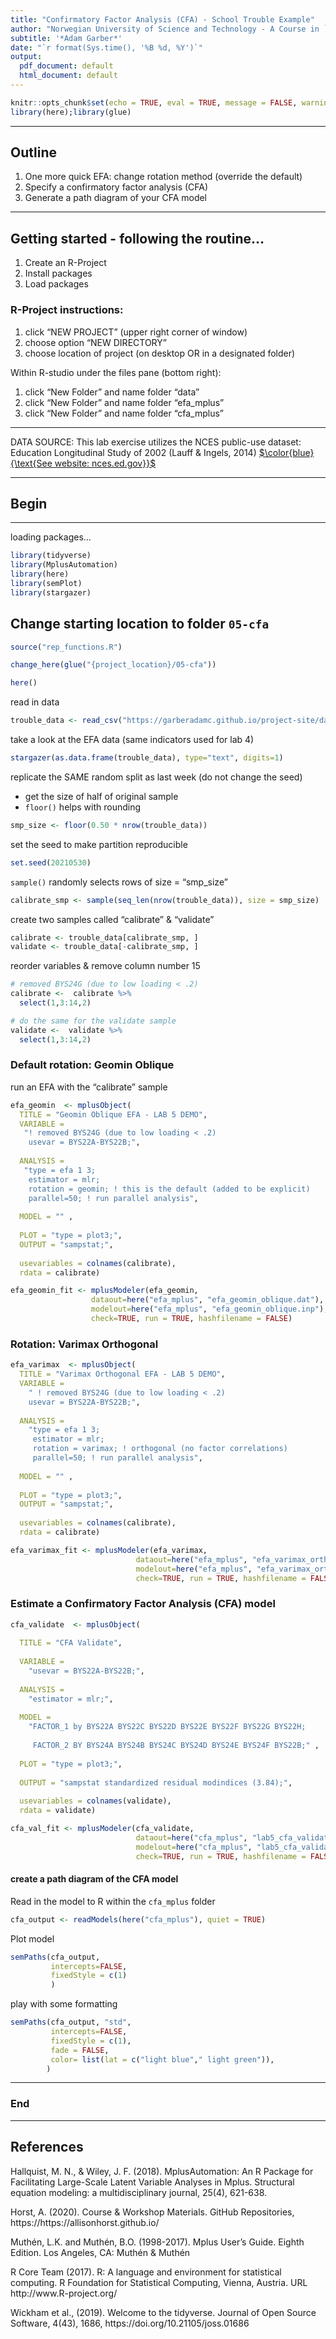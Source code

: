 ```yaml
---
title: "Confirmatory Factor Analysis (CFA) - School Trouble Example"
author: "Norwegian University of Science and Technology - A Course in `MplusAutomation`"
subtitle: '*Adam Garber*'
date: "`r format(Sys.time(), '%B %d, %Y')`"
output:
  pdf_document: default
  html_document: default
---
```


```r
knitr::opts_chunk$set(echo = TRUE, eval = TRUE, message = FALSE, warning = FALSE)
library(here);library(glue)
```

______________________________________________

## Outline

1. One more quick EFA: change rotation method (override the default)
2. Specify a confirmatory factor analysis (CFA)
3. Generate a path diagram of your CFA model

______________________________________________

## Getting started - following the routine...

1. Create an R-Project
2. Install packages 
3. Load packages

### R-Project instructions:

1. click "NEW PROJECT" (upper right corner of window)
2. choose option "NEW DIRECTORY"
3. choose location of project (on desktop OR in a designated folder)

Within R-studio under the files pane (bottom right):

1. click "New Folder" and name folder "data"
2. click "New Folder" and name folder "efa_mplus"
3. click "New Folder" and name folder "cfa_mplus"

______________________________________________

DATA SOURCE: This lab exercise utilizes the NCES public-use dataset: Education Longitudinal Study of 2002 (Lauff & Ingels, 2014) [$\color{blue}{\text{See website: nces.ed.gov}}$](https://nces.ed.gov/surveys/els2002/avail_data.asp)

______________________________________________

## Begin 

______________________________________________

loading packages...
```r
library(tidyverse)
library(MplusAutomation)
library(here)
library(semPlot) 
library(stargazer)
```

## Change starting location to folder `05-cfa`
```r

source("rep_functions.R")

change_here(glue("{project_location}/05-cfa"))

here()
```

read in data
```r

trouble_data <- read_csv("https://garberadamc.github.io/project-site/data/els_sub3_school_trouble.csv")

```

take a look at the EFA data (same indicators used for lab 4)
```r

stargazer(as.data.frame(trouble_data), type="text", digits=1)

```

replicate the SAME random split as last week (do not change the seed)

- get the size of half of original sample
- `floor()` helps with rounding

```r
smp_size <- floor(0.50 * nrow(trouble_data))
```

set the seed to make partition reproducible
```r
set.seed(20210530)
```

`sample()` randomly selects rows of size = "smp_size"
```r
calibrate_smp <- sample(seq_len(nrow(trouble_data)), size = smp_size)
```

create two samples called "calibrate" & "validate"
```r
calibrate <- trouble_data[calibrate_smp, ]
validate <- trouble_data[-calibrate_smp, ]
```

reorder variables & remove column number 15 
```r

# removed BYS24G (due to low loading < .2)
calibrate <-  calibrate %>% 
  select(1,3:14,2) 

# do the same for the validate sample
validate <-  validate %>% 
  select(1,3:14,2) 
```


### Default rotation: Geomin Oblique

run an EFA with the "calibrate" sample
```r
efa_geomin  <- mplusObject(
  TITLE = "Geomin Oblique EFA - LAB 5 DEMO", 
  VARIABLE = 
   "! removed BYS24G (due to low loading < .2)
    usevar = BYS22A-BYS22B;", 
  
  ANALYSIS = 
   "type = efa 1 3;   
    estimator = mlr;
    rotation = geomin; ! this is the default (added to be explicit)
    parallel=50; ! run parallel analysis",
  
  MODEL = "" ,
  
  PLOT = "type = plot3;",
  OUTPUT = "sampstat;",
  
  usevariables = colnames(calibrate), 
  rdata = calibrate)

efa_geomin_fit <- mplusModeler(efa_geomin, 
                  dataout=here("efa_mplus", "efa_geomin_oblique.dat"),
                  modelout=here("efa_mplus", "efa_geomin_oblique.inp"),
                  check=TRUE, run = TRUE, hashfilename = FALSE)
```

### Rotation: Varimax Orthogonal
```r
efa_varimax  <- mplusObject(
  TITLE = "Varimax Orthogonal EFA - LAB 5 DEMO", 
  VARIABLE = 
    " ! removed BYS24G (due to low loading < .2)
    usevar = BYS22A-BYS22B;", 
  
  ANALYSIS = 
    "type = efa 1 3;   
     estimator = mlr;
     rotation = varimax; ! orthogonal (no factor correlations)
     parallel=50; ! run parallel analysis",
  
  MODEL = "" ,
  
  PLOT = "type = plot3;",
  OUTPUT = "sampstat;",
  
  usevariables = colnames(calibrate), 
  rdata = calibrate)

efa_varimax_fit <- mplusModeler(efa_varimax, 
                            dataout=here("efa_mplus", "efa_varimax_orthogonal.dat"),
                            modelout=here("efa_mplus", "efa_varimax_orthogonal.inp"),
                            check=TRUE, run = TRUE, hashfilename = FALSE)
```

### Estimate a Confirmatory Factor Analysis (CFA) model
```r
cfa_validate  <- mplusObject(
  
  TITLE = "CFA Validate", 
  
  VARIABLE = 
    "usevar = BYS22A-BYS22B;", 
  
  ANALYSIS = 
    "estimator = mlr;",
  
  MODEL = 
    "FACTOR_1 by BYS22A BYS22C BYS22D BYS22E BYS22F BYS22G BYS22H;
  
     FACTOR_2 BY BYS24A BYS24B BYS24C BYS24D BYS24E BYS24F BYS22B;" ,
  
  PLOT = "type = plot3;",
  
  OUTPUT = "sampstat standardized residual modindices (3.84);",
  
  usevariables = colnames(validate), 
  rdata = validate)

cfa_val_fit <- mplusModeler(cfa_validate, 
                            dataout=here("cfa_mplus", "lab5_cfa_validate.dat"),
                            modelout=here("cfa_mplus", "lab5_cfa_validate.inp"),
                            check=TRUE, run = TRUE, hashfilename = FALSE)
```

#### create a path diagram of the CFA model

Read in the model to R within the `cfa_mplus` folder
```r
cfa_output <- readModels(here("cfa_mplus"), quiet = TRUE)
```

Plot model
```r
semPaths(cfa_output,
         intercepts=FALSE,
         fixedStyle = c(1)
         )
```

play with some formatting
```r
semPaths(cfa_output, "std",
         intercepts=FALSE,
         fixedStyle = c(1),
         fade = FALSE,
         color= list(lat = c("light blue"," light green")),
        )

```

______________________________________________

### End 

______________________________________________

## References

Hallquist, M. N., & Wiley, J. F. (2018). MplusAutomation: An R Package for Facilitating Large-Scale Latent Variable Analyses in Mplus. Structural equation modeling: a multidisciplinary journal, 25(4), 621-638.

Horst, A. (2020). Course & Workshop Materials. GitHub Repositories, https://https://allisonhorst.github.io/

Muthén, L.K. and Muthén, B.O. (1998-2017).  Mplus User’s Guide.  Eighth Edition. Los Angeles, CA: Muthén & Muthén

R Core Team (2017). R: A language and environment for statistical computing. R Foundation for Statistical Computing, Vienna, Austria. URL http://www.R-project.org/

Wickham et al., (2019). Welcome to the tidyverse. Journal of Open Source Software, 4(43), 1686, https://doi.org/10.21105/joss.01686
